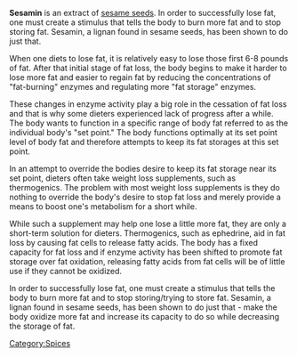 '''Sesamin''' is an extract of [[sesame|sesame seeds]].
In order to successfully lose fat, one must create a stimulus that tells the body to burn more fat and to stop storing fat. Sesamin, a lignan found in sesame seeds, has been shown to do just that. 

When one diets to lose fat, it is relatively easy to lose those first 6-8 pounds of fat. After that initial stage of fat loss, the body begins to make it harder to lose more fat and easier to regain fat by reducing the concentrations of "fat-burning" enzymes and regulating more "fat storage" enzymes. 

These changes in enzyme activity play a big role in the cessation of fat loss and that is why some dieters experienced lack of progress after a while. The body wants to function in a specific range of body fat referred to as the individual body's "set point." The body functions optimally at its set point level of body fat and therefore attempts to keep its fat storages at this set point. 

In an attempt to override the bodies desire to keep its fat storage near its set point, dieters often take weight loss supplements, such as thermogenics. The problem with most weight loss supplements is they do nothing to override the body's desire to stop fat loss and merely provide a means to boost one's metabolism for a short while. 

While such a supplement may help one lose a little more fat, they are only a short-term solution for dieters. Thermogenics, such as ephedrine, aid in fat loss by causing fat cells to release fatty acids. The body has a fixed capacity for fat loss and if enzyme activity has been shifted to promote fat storage over fat oxidation, releasing fatty acids from fat cells will be of little use if they cannot be oxidized. 

In order to successfully lose fat, one must create a stimulus that tells the body to burn more fat and to stop storing/trying to store fat. Sesamin, a lignan found in sesame seeds, has been shown to do just that - make the body oxidize more fat and increase its capacity to do so while decreasing the storage of fat. 





[[Category:Spices]]


{{ingredient-stub}}